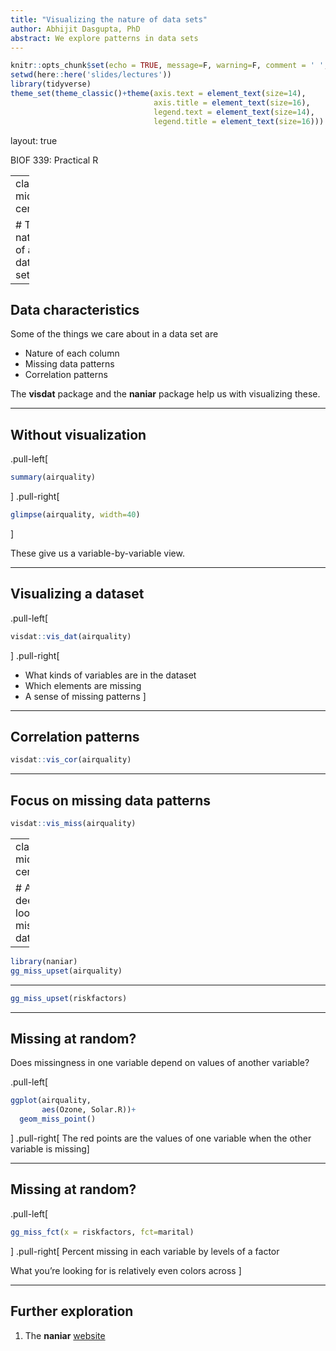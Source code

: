 ```yaml
---
title: "Visualizing the nature of data sets"
author: Abhijit Dasgupta, PhD
abstract: We explore patterns in data sets
---
```



```r
knitr::opts_chunk$set(echo = TRUE, message=F, warning=F, comment = ' ', cache=TRUE)
setwd(here::here('slides/lectures'))
library(tidyverse)
theme_set(theme_classic()+theme(axis.text = element_text(size=14),
                                axis.title = element_text(size=16),
                                legend.text = element_text(size=14),
                                legend.title = element_text(size=16)))
```

layout: true

<div class="my-header">
<span>BIOF 339: Practical R</span></div>

---
class: middle, center

# The nature of a data set

---

## Data characteristics

Some of the things we care about in a data set are 

+ Nature of each column
+ Missing data patterns
+ Correlation patterns

The **visdat** package and the **naniar** package help us with visualizing these.

---

## Without visualization

.pull-left[
```r
summary(airquality)
```
]
.pull-right[
```r
glimpse(airquality, width=40)
```

]

These give us a variable-by-variable view.

---

## Visualizing a dataset

.pull-left[

```r
visdat::vis_dat(airquality)
```
]
.pull-right[

+ What kinds of variables are in the dataset
+ Which elements are missing
+ A sense of missing patterns
]

---

## Correlation patterns

```r
visdat::vis_cor(airquality)
```

---

## Focus on missing data patterns

```r
visdat::vis_miss(airquality)
```

---
class: middle, center

# A deeper look at missing data

---

```r
library(naniar)
gg_miss_upset(airquality)
```

---

```r
gg_miss_upset(riskfactors)
```

---

## Missing at random? 

Does missingness in one variable depend on values of another variable?

.pull-left[
```r
ggplot(airquality, 
       aes(Ozone, Solar.R))+
  geom_miss_point()
```
]
.pull-right[
The red points are the values of one variable when the other variable is missing
]

---

## Missing at random?

.pull-left[
```r
gg_miss_fct(x = riskfactors, fct=marital)
```

]
.pull-right[
Percent missing in each variable by levels of a factor

What you're looking for is relatively even colors across
]

---

## Further exploration

1. The **naniar** [website](http://naniar.njtierney.com/)
